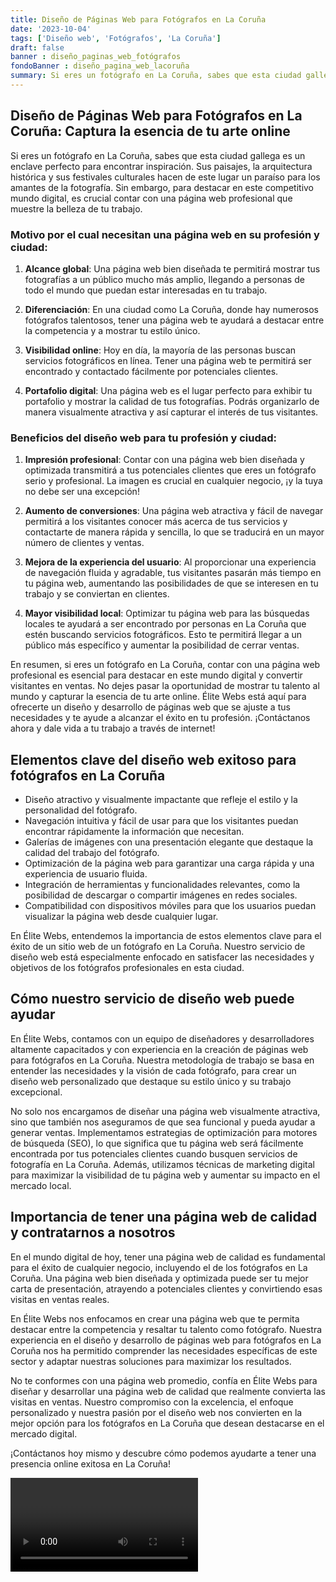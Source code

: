 ```yaml
---
title: Diseño de Páginas Web para Fotógrafos en La Coruña
date: '2023-10-04'
tags: ['Diseño web', 'Fotógrafos', 'La Coruña']
draft: false
banner : diseño_paginas_web_fotógrafos
fondoBanner : diseño_pagina_web_lacoruña
summary: Si eres un fotógrafo en La Coruña, sabes que esta ciudad gallega es un enclave perfecto para encontrar inspiración. Sus paisajes, la arquitectura histórica y sus festivales culturales hacen de este lugar un paraíso para los amantes de la fotografía. Sin embargo, para destacar en este competitivo mundo digital, es crucial contar con una página web profesional que muestre la belleza de tu trabajo.
---
```


## Diseño de Páginas Web para Fotógrafos en La Coruña: Captura la esencia de tu arte online

Si eres un fotógrafo en La Coruña, sabes que esta ciudad gallega es un enclave perfecto para encontrar inspiración. Sus paisajes, la arquitectura histórica y sus festivales culturales hacen de este lugar un paraíso para los amantes de la fotografía. Sin embargo, para destacar en este competitivo mundo digital, es crucial contar con una página web profesional que muestre la belleza de tu trabajo.

### Motivo por el cual necesitan una página web en su profesión y ciudad:

1. **Alcance global**: Una página web bien diseñada te permitirá mostrar tus fotografías a un público mucho más amplio, llegando a personas de todo el mundo que puedan estar interesadas en tu trabajo.

2. **Diferenciación**: En una ciudad como La Coruña, donde hay numerosos fotógrafos talentosos, tener una página web te ayudará a destacar entre la competencia y a mostrar tu estilo único.

3. **Visibilidad online**: Hoy en día, la mayoría de las personas buscan servicios fotográficos en línea. Tener una página web te permitirá ser encontrado y contactado fácilmente por potenciales clientes.

4. **Portafolio digital**: Una página web es el lugar perfecto para exhibir tu portafolio y mostrar la calidad de tus fotografías. Podrás organizarlo de manera visualmente atractiva y así capturar el interés de tus visitantes.

### Beneficios del diseño web para tu profesión y ciudad:

1. **Impresión profesional**: Contar con una página web bien diseñada y optimizada transmitirá a tus potenciales clientes que eres un fotógrafo serio y profesional. La imagen es crucial en cualquier negocio, ¡y la tuya no debe ser una excepción!

2. **Aumento de conversiones**: Una página web atractiva y fácil de navegar permitirá a los visitantes conocer más acerca de tus servicios y contactarte de manera rápida y sencilla, lo que se traducirá en un mayor número de clientes y ventas.

3. **Mejora de la experiencia del usuario**: Al proporcionar una experiencia de navegación fluida y agradable, tus visitantes pasarán más tiempo en tu página web, aumentando las posibilidades de que se interesen en tu trabajo y se conviertan en clientes.

4. **Mayor visibilidad local**: Optimizar tu página web para las búsquedas locales te ayudará a ser encontrado por personas en La Coruña que estén buscando servicios fotográficos. Esto te permitirá llegar a un público más específico y aumentar la posibilidad de cerrar ventas.

En resumen, si eres un fotógrafo en La Coruña, contar con una página web profesional es esencial para destacar en este mundo digital y convertir visitantes en ventas. No dejes pasar la oportunidad de mostrar tu talento al mundo y capturar la esencia de tu arte online. Élite Webs está aquí para ofrecerte un diseño y desarrollo de páginas web que se ajuste a tus necesidades y te ayude a alcanzar el éxito en tu profesión. ¡Contáctanos ahora y dale vida a tu trabajo a través de internet!

<GifSeo />

<Cta />

## Elementos clave del diseño web exitoso para fotógrafos en La Coruña

- Diseño atractivo y visualmente impactante que refleje el estilo y la personalidad del fotógrafo.
- Navegación intuitiva y fácil de usar para que los visitantes puedan encontrar rápidamente la información que necesitan.
- Galerías de imágenes con una presentación elegante que destaque la calidad del trabajo del fotógrafo.
- Optimización de la página web para garantizar una carga rápida y una experiencia de usuario fluida.
- Integración de herramientas y funcionalidades relevantes, como la posibilidad de descargar o compartir imágenes en redes sociales.
- Compatibilidad con dispositivos móviles para que los usuarios puedan visualizar la página web desde cualquier lugar.

En Élite Webs, entendemos la importancia de estos elementos clave para el éxito de un sitio web de un fotógrafo en La Coruña. Nuestro servicio de diseño web está especialmente enfocado en satisfacer las necesidades y objetivos de los fotógrafos profesionales en esta ciudad.

## Cómo nuestro servicio de diseño web puede ayudar

En Élite Webs, contamos con un equipo de diseñadores y desarrolladores altamente capacitados y con experiencia en la creación de páginas web para fotógrafos en La Coruña. Nuestra metodología de trabajo se basa en entender las necesidades y la visión de cada fotógrafo, para crear un diseño web personalizado que destaque su estilo único y su trabajo excepcional.

No solo nos encargamos de diseñar una página web visualmente atractiva, sino que también nos aseguramos de que sea funcional y pueda ayudar a generar ventas. Implementamos estrategias de optimización para motores de búsqueda (SEO), lo que significa que tu página web será fácilmente encontrada por tus potenciales clientes cuando busquen servicios de fotografía en La Coruña. Además, utilizamos técnicas de marketing digital para maximizar la visibilidad de tu página web y aumentar su impacto en el mercado local.

## Importancia de tener una página web de calidad y contratarnos a nosotros

En el mundo digital de hoy, tener una página web de calidad es fundamental para el éxito de cualquier negocio, incluyendo el de los fotógrafos en La Coruña. Una página web bien diseñada y optimizada puede ser tu mejor carta de presentación, atrayendo a potenciales clientes y convirtiendo esas visitas en ventas reales.

En Élite Webs nos enfocamos en crear una página web que te permita destacar entre la competencia y resaltar tu talento como fotógrafo. Nuestra experiencia en el diseño y desarrollo de páginas web para fotógrafos en La Coruña nos ha permitido comprender las necesidades específicas de este sector y adaptar nuestras soluciones para maximizar los resultados.

No te conformes con una página web promedio, confía en Élite Webs para diseñar y desarrollar una página web de calidad que realmente convierta las visitas en ventas. Nuestro compromiso con la excelencia, el enfoque personalizado y nuestra pasión por el diseño web nos convierten en la mejor opción para los fotógrafos en La Coruña que desean destacarse en el mercado digital.

¡Contáctanos hoy mismo y descubre cómo podemos ayudarte a tener una presencia online exitosa en La Coruña!

<Video />

<CtaBot job='Fotógrafos' city='La Coruña'/>

<Gmaps query='La Coruña+españa+maps' />